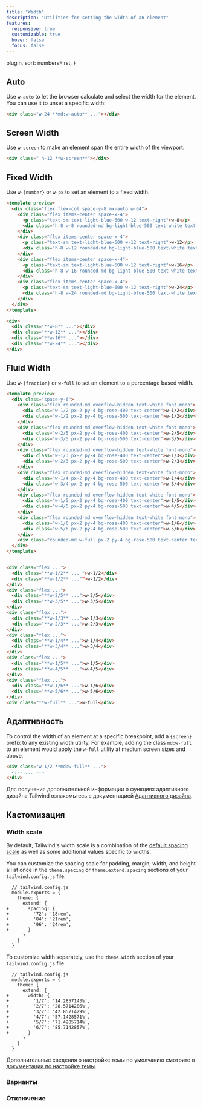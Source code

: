 ```yaml
---
title: "Width"
description: "Utilities for setting the width of an element"
features:
  responsive: true
  customizable: true
  hover: false
  focus: false
---
```



  plugin,
  sort: numbersFirst,
}

## Auto

Use `w-auto` to let the browser calculate and select the width for the element. You can use it to unset a specific width:

```html
<div class="w-24 **md:w-auto** ..."></div>
```

## Screen Width

Use `w-screen` to make an element span the entire width of the viewport.

```html
<div class=" h-12 **w-screen**"></div>
```

## Fixed Width

Use `w-{number}` or `w-px` to set an element to a fixed width.


```html lightBlue
<template preview>
  <div class="flex flex-col space-y-8 mx-auto w-64">
    <div class="flex items-center space-x-4">
      <p class="text-sm text-light-blue-600 w-12 text-right">w-8</p>
      <div class="h-8 w-8 rounded-md bg-light-blue-500 text-white text-2xl font-extrabold"></div>
    </div>
    <div class="flex items-center space-x-4">
      <p class="text-sm text-light-blue-600 w-12 text-right">w-12</p>
      <div class="h-8 w-12 rounded-md bg-light-blue-500 text-white text-2xl font-extrabold"></div>
    </div>
    <div class="flex items-center space-x-4">
      <p class="text-sm text-light-blue-600 w-12 text-right">w-16</p>
      <div class="h-8 w-16 rounded-md bg-light-blue-500 text-white text-2xl font-extrabold"></div>
    </div>
    <div class="flex items-center space-x-4">
      <p class="text-sm text-light-blue-600 w-12 text-right">w-24</p>
      <div class="h-8 w-24 rounded-md bg-light-blue-500 text-white text-2xl font-extrabold"></div>
    </div>
  </div>
</template>

<div>
  <div class="**w-8** ..."></div>
  <div class="**w-12** ..."></div>
  <div class="**w-16** ..."></div>
  <div class="**w-24** ..."></div>
</div>
```

## Fluid Width

Use `w-{fraction}` or `w-full` to set an element to a percentage based width.

```html rose
<template preview>
  <div class="space-y-6">
    <div class="flex rounded-md overflow-hidden text-white font-mono">
      <div class="w-1/2 px-2 py-4 bg-rose-400 text-center">w-1/2</div>
      <div class="w-1/2 px-2 py-4 bg-rose-500 text-center">w-1/2</div>
    </div>
    <div class="flex rounded-md overflow-hidden text-white font-mono">
      <div class="w-2/5 px-2 py-4 bg-rose-400 text-center">w-2/5</div>
      <div class="w-3/5 px-2 py-4 bg-rose-500 text-center">w-3/5</div>
    </div>
    <div class="flex rounded-md overflow-hidden text-white font-mono">
      <div class="w-1/3 px-2 py-4 bg-rose-400 text-center">w-1/3</div>
      <div class="w-2/3 px-2 py-4 bg-rose-500 text-center">w-2/3</div>
    </div>
    <div class="flex rounded-md overflow-hidden text-white font-mono">
      <div class="w-1/4 px-2 py-4 bg-rose-400 text-center">w-1/4</div>
      <div class="w-3/4 px-2 py-4 bg-rose-500 text-center">w-3/4</div>
    </div>
    <div class="flex rounded-md overflow-hidden text-white font-mono">
      <div class="w-1/5 px-2 py-4 bg-rose-400 text-center">w-1/5</div>
      <div class="w-4/5 px-2 py-4 bg-rose-500 text-center">w-4/5</div>
    </div>
    <div class="flex rounded-md overflow-hidden text-white font-mono">
      <div class="w-1/6 px-2 py-4 bg-rose-400 text-center">w-1/6</div>
      <div class="w-5/6 px-2 py-4 bg-rose-500 text-center">w-5/6</div>
    </div>
    <div class="rounded-md w-full px-2 py-4 bg-rose-500 text-center text-white font-mono">w-full</div>
  </div>
</template>


<div class="flex ...">
  <div class="**w-1/2** ... ">w-1/2</div>
  <div class="**w-1/2** ..."">w-1/2</div>
</div>
<div class="flex ...">
  <div class="**w-2/5** ...">w-2/5</div>
  <div class="**w-3/5** ...">w-3/5</div>
</div>
<div class="flex ...">
  <div class="**w-1/3** ...">w-1/3</div>
  <div class="**w-2/3** ...">w-2/3</div>
</div>
<div class="flex ...">
  <div class="**w-1/4** ...">w-1/4</div>
  <div class="**w-3/4** ...">w-3/4</div>
</div>
<div class="flex ...">
  <div class="**w-1/5** ...">w-1/5</div>
  <div class="**w-4/5** ...">w-4/5</div>
</div>
<div class="flex ...">
  <div class="**w-1/6** ...">w-1/6</div>
  <div class="**w-5/6** ...">w-5/6</div>
</div>
<div class="**w-full** ...">w-full</div>
```

## Адаптивность

To control the width of an element at a specific breakpoint, add a `{screen}:` prefix to any existing width utility. For example, adding the class `md:w-full` to an element would apply the `w-full` utility at medium screen sizes and above.

```html
<div class="w-1/2 **md:w-full** ...">
  <!-- ... -->
</div>
```

Для получения дополнительной информации о функциях адаптивного дизайна Tailwind ознакомьтесь с документацией [Адаптивного дизайна](/docs/responsive-design).

## Кастомизация

### Width scale

By default, Tailwind's width scale is a combination of the [default spacing scale](/docs/customizing-spacing#default-spacing-scale) as well as some additional values specific to widths.

You can customize the spacing scale for padding, margin, width, and height all at once in the `theme.spacing` or `theme.extend.spacing` sections of your `tailwind.config.js` file:

```diff-js
  // tailwind.config.js
  module.exports = {
    theme: {
      extend: {
+       spacing: {
+         '72': '18rem',
+         '84': '21rem',
+         '96': '24rem',
+       }
      }
    }
  }
```

To customize width separately, use the `theme.width` section of your `tailwind.config.js` file.

```diff-js
  // tailwind.config.js
  module.exports = {
    theme: {
      extend: {
+       width: {
+         '1/7': '14.2857143%',
+         '2/7': '28.5714286%',
+         '3/7': '42.8571429%',
+         '4/7': '57.1428571%',
+         '5/7': '71.4285714%',
+         '6/7': '85.7142857%',
+       }
      }
    }
  }
```

Дополнительные сведения о настройке темы по умолчанию смотрите в [документации по настройке темы](/docs/theme#customizing-the-default-theme).

### Варианты

<Variants plugin="width" />

### Отключение

<Disabling plugin="width" />
